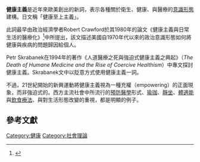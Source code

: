 {{dead end|time=2013-05-15T05:50:21+00:00}}
{{refimprove|time=2013-05-15T05:50:21+00:00}}
'''健康主義'''是近年來歐美創出的新詞，表示各種關於衛生、健康、與醫療的[[意識形態|意識形態]]建構。日文稱「健康至上主義」。

此詞最早由政治經濟學者Robert Crawford於其1980年的論文《健康主義與日常生活的醫療化》<ref>{{cite journal|author=Crawford R|title=Healthism and the medicalization of everyday life|journal=Int J Health Serv|year=1980|volume=10|issue=3|pages=365-88|pmid=7419309}}</ref>中所提出，該文描述美國自1970年代以來的政治意識形態如何將健康與疾病的問題歸因給個人。

Petr Skrabanek在1994年的著作《人道醫療之死與強迫式健康主義之興起》（''The Death of Humane Medicine and the Rise of Coercive Healthism''）中專文探討健康主義。Skrabanek文中以貶意方式使用健康主義一詞。

不過，21世紀開始的新興運動將健康主義視為一種充權（empowering）的正面現象，而非強迫式的。西方主流社會中所流行的[[預防醫學|預防醫學]]形式、[[瑜珈|瑜珈]]、[[靜坐|靜坐]]、[[體適能|體適能]]與[[飲食療法|飲食療法]]、與對生活形態改變的重視，都是明顯的例子。

==參考文獻==
<references/>

[[Category:健康|Category:健康]]
[[Category:社會理論|Category:社會理論]]